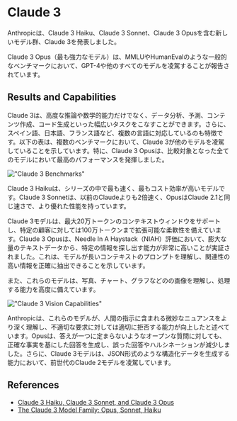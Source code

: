 # Claude 3

Anthropicは、Claude 3 Haiku、Claude 3 Sonnet、Claude 3 Opusを含む新しいモデル群、Claude 3を発表しました。

Claude 3 Opus（最も強力なモデル）は、MMLUやHumanEvalのような一般的なベンチマークにおいて、GPT-4や他のすべてのモデルを凌駕することが報告されています。

## Results and Capabilities

Claude 3は、高度な推論や数学的能力だけでなく、データ分析、予測、コンテンツ作成、コード生成といった幅広いタスクをこなすことができます。さらに、スペイン語、日本語、フランス語など、複数の言語に対応しているのも特徴です。以下の表は、複数のベンチマークにおいて、Claude 3が他のモデルを凌駕していることを示しています。特に、Claude 3 Opusは、比較対象となった全てのモデルにおいて最高のパフォーマンスを発揮しました。

!["Claude 3 Benchmarks"](../../img/claude/claude-benchmark.png)

Claude 3 Haikuは、シリーズの中で最も速く、最もコスト効率が高いモデルです。Claude 3 Sonnetは、以前のClaudeよりも2倍速く、OpusはClaude 2.1と同じ速さで、より優れた性能を持っています。

Claude 3モデルは、最大20万トークンのコンテキストウィンドウをサポートし、特定の顧客に対しては100万トークンまで拡張可能な柔軟性を備えています。Claude 3 Opusは、Needle In A Haystack（NIAH）評価において、膨大な量のテキストデータから、特定の情報を探し出す能力が非常に高いことが実証されました。これは、モデルが長いコンテキストのプロンプトを理解し、関連性の高い情報を正確に抽出できることを示しています。

また、これらのモデルは、写真、チャート、グラフなどのの画像を理解し、処理する能力を高度に備えています。

!["Claude 3 Vision Capabilities"](../../img/claude/claude-vision.png)

Anthropicは、これらのモデルが、人間の指示に含まれる微妙なニュアンスをより深く理解し、不適切な要求に対しては適切に拒否する能力が向上したと述べています。Opusは、答えが一つに定まらないようなオープンな質問に対しても、正確な事実を基にした回答を生成し、誤った回答やハルシネーションが減少しました。さらに、Claude 3モデルは、JSON形式のような構造化データを生成する能力において、前世代のClaude 2モデルを凌駕しています。

## References

- [Claude 3 Haiku, Claude 3 Sonnet, and Claude 3 Opus](https://www.anthropic.com/news/claude-3-family)
- [The Claude 3 Model Family: Opus, Sonnet, Haiku](https://www-cdn.anthropic.com/de8ba9b01c9ab7cbabf5c33b80b7bbc618857627/Model_Card_Claude_3.pdf)